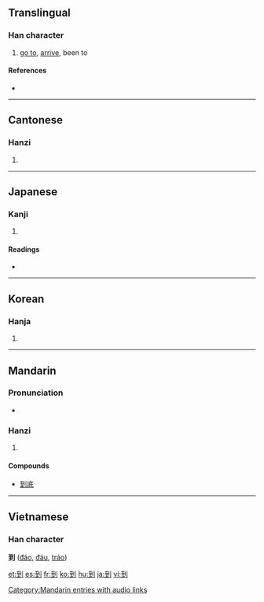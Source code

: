 ==Translingual==
{{Han stroke|[[Image:到-order.gif]]}}
{{Han stroke|[[Image:到-bw.png|250 px]]}}

===Han character===
{{Han char|rn=18|rad=刀|as=06|sn=8|four=1210<sub>0</sub>|canj=一土中弓 (MGLN)}}

# [[go to]], [[arrive]], been to

====References====
* {{Han ref|kx=0138.360|dkj=01950|dj=0314.130|hdz=10334.030|uh=5230|ud=21040|bh=A8EC|bd=43244}}

----

==Cantonese==

===Hanzi===
{{yue-hanzi|jyut=|y=dou3}}

# {{defn|Cantonese}}

----

==Japanese==

===Kanji===
{{ja-kanji|grade=c|rs=刀06}}

# {{defn|Japanese}}

====Readings====
* {{ja-readings|on=[[とう]] (tō)|kun=[[いたる]] (itaru)}}

----

==Korean==

===Hanja===
{{ko-hanja|hangeul=도|rv=do|mr=to}}

# {{defn|Korean}}

----

==Mandarin==

===Pronunciation===
*{{audio|zh-dào.ogg|audio}}

===Hanzi===
{{cmn-hanzi|pin=[[dào]] ([[dao4]])|wg=tao<sup>4</sup>}}

# {{defn|Mandarin}}
====Compounds====
* [[到底]]

[[Category:Mandarin entries with audio links]]

----

==Vietnamese==
===Han character===
'''到''' ([[đáo]], [[đáu]], [[tráo]])

[[et:到]]
[[es:到]]
[[fr:到]]
[[ko:到]]
[[hu:到]]
[[ja:到]]
[[vi:到]]